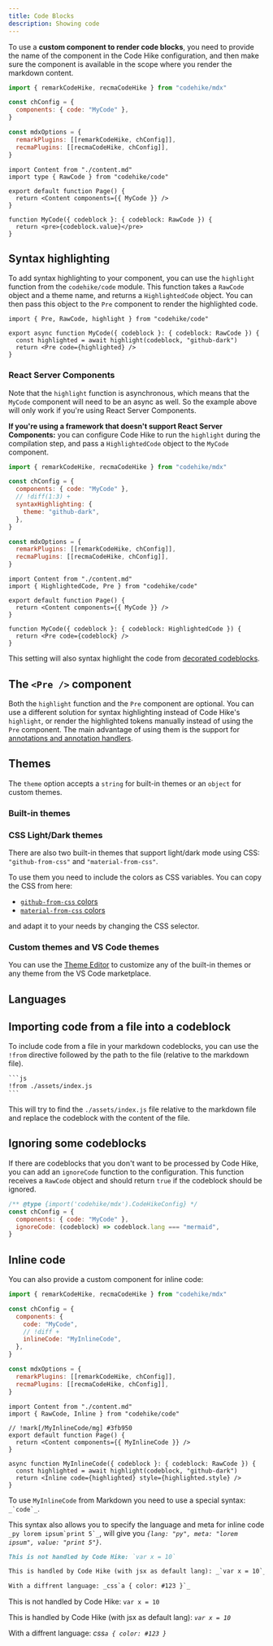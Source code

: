 ```yaml
---
title: Code Blocks
description: Showing code
---
```



To use a **custom component to render code blocks**, you need to provide the name of the component in the Code Hike configuration, and then make sure the component is available in the scope where you render the markdown content.

<SideBySide>

```js your-config.mjs -cw
import { remarkCodeHike, recmaCodeHike } from "codehike/mdx"

const chConfig = {
  components: { code: "MyCode" },
}

const mdxOptions = {
  remarkPlugins: [[remarkCodeHike, chConfig]],
  recmaPlugins: [[recmaCodeHike, chConfig]],
}
```

```tsx page.tsx -cw
import Content from "./content.md"
import type { RawCode } from "codehike/code"

export default function Page() {
  return <Content components={{ MyCode }} />
}

function MyCode({ codeblock }: { codeblock: RawCode }) {
  return <pre>{codeblock.value}</pre>
}
```

</SideBySide>

## Syntax highlighting

To add syntax highlighting to your component, you can use the `highlight` function from the `codehike/code` module. This function takes a `RawCode` object and a theme name, and returns a `HighlightedCode` object. You can then pass this object to the `Pre` component to render the highlighted code.

```tsx code.tsx -c
import { Pre, RawCode, highlight } from "codehike/code"

export async function MyCode({ codeblock }: { codeblock: RawCode }) {
  const highlighted = await highlight(codeblock, "github-dark")
  return <Pre code={highlighted} />
}
```

### React Server Components

Note that the `highlight` function is asynchronous, which means that the `MyCode` component will need to be an async as well. So the example above will only work if you're using React Server Components.

**If you're using a framework that doesn't support React Server Components:** you can configure Code Hike to run the `highlight` during the compilation step, and pass a `HighlightedCode` object to the `MyCode` component.

<SideBySide>

```js your-config.mjs -cw
import { remarkCodeHike, recmaCodeHike } from "codehike/mdx"

const chConfig = {
  components: { code: "MyCode" },
  // !diff(1:3) +
  syntaxHighlighting: {
    theme: "github-dark",
  },
}

const mdxOptions = {
  remarkPlugins: [[remarkCodeHike, chConfig]],
  recmaPlugins: [[recmaCodeHike, chConfig]],
}
```

```tsx page.tsx -cw
import Content from "./content.md"
import { HighlightedCode, Pre } from "codehike/code"

export default function Page() {
  return <Content components={{ MyCode }} />
}

function MyCode({ codeblock }: { codeblock: HighlightedCode }) {
  return <Pre code={codeblock} />
}
```

</SideBySide>

This setting will also syntax highlight the code from [decorated codeblocks](/docs/concepts/blocks#images-codeblocks-and-paragraphs).

## The `<Pre />` component

Both the `highlight` function and the `Pre` component are optional. You can use a different solution for syntax highlighting instead of Code Hike's `highlight`, or render the highlighted tokens manually instead of using the `Pre` component. The main advantage of using them is the support for [annotations and annotation handlers](/docs/concepts/annotations).

## Themes

The `theme` option accepts a `string` for built-in themes or an `object` for custom themes.

### Built-in themes

<ThemePicker />

### CSS Light/Dark themes

There are also two built-in themes that support light/dark mode using CSS: `"github-from-css"` and `"material-from-css"`.

To use them you need to include the colors as CSS variables. You can copy the CSS from here:

- [`github-from-css` colors](https://github.com/code-hike/lighter/blob/main/lib/themes/github-from-css.css)
- [`material-from-css` colors](https://github.com/code-hike/lighter/blob/main/lib/themes/material-from-css.css)

and adapt it to your needs by changing the CSS selector.

### Custom themes and VS Code themes

You can use the [Theme Editor](https://themes.codehike.org/editor) to customize any of the built-in themes or any theme from the VS Code marketplace.

## Languages

<LangList />

## Importing code from a file into a codeblock

To include code from a file in your markdown codeblocks, you can use the `!from` directive followed by the path to the file (relative to the markdown file).

````txt
```js
!from ./assets/index.js
```
````

This will try to find the `./assets/index.js` file relative to the markdown file and replace the codeblock with the content of the file.

## Ignoring some codeblocks

If there are codeblocks that you don't want to be processed by Code Hike, you can add an `ignoreCode` function to the configuration. This function receives a `RawCode` object and should return `true` if the codeblock should be ignored.

```js your-config.mjs -c
/** @type {import('codehike/mdx').CodeHikeConfig} */
const chConfig = {
  components: { code: "MyCode" },
  ignoreCode: (codeblock) => codeblock.lang === "mermaid",
}
```

## Inline code

You can also provide a custom component for inline code:

<SideBySide>

```js your-config.mjs -cw
import { remarkCodeHike, recmaCodeHike } from "codehike/mdx"

const chConfig = {
  components: {
    code: "MyCode",
    // !diff +
    inlineCode: "MyInlineCode",
  },
}

const mdxOptions = {
  remarkPlugins: [[remarkCodeHike, chConfig]],
  recmaPlugins: [[recmaCodeHike, chConfig]],
}
```

```tsx page.tsx -cw
import Content from "./content.md"
import { RawCode, Inline } from "codehike/code"

// !mark[/MyInlineCode/mg] #3fb950
export default function Page() {
  return <Content components={{ MyInlineCode }} />
}

async function MyInlineCode({ codeblock }: { codeblock: RawCode }) {
  const highlighted = await highlight(codeblock, "github-dark")
  return <Inline code={highlighted} style={highlighted.style} />
}
```

</SideBySide>

To use `MyInlineCode` from Markdown you need to use a special syntax: ``_`code`_``.

This syntax also allows you to specify the language and meta for inline code ``_py lorem ipsum`print 5`_``, will give you _`{lang: "py", meta: "lorem ipsum", value: "print 5"}`_.

<SideBySide>

```md content.md -w
This is not handled by Code Hike: `var x = 10`

This is handled by Code Hike (with jsx as default lang): _`var x = 10`_

With a diffrent language: _css`a { color: #123 }`_
```

<div className="border rounded my-2 overflow-hidden">

<div
  className="px-3 py-2 border-b border-editorGroup-border bg-editorGroupHeader-tabsBackground text-sm text-tab-activeForeground flex"
  children="Output"
/>

<div className="px-3">

This is not handled by Code Hike: `var x = 10`

This is handled by Code Hike (with jsx as default lang): _`var x = 10`_

With a diffrent language: _css`a { color: #123 }`_

</div>

</div>

</SideBySide>
